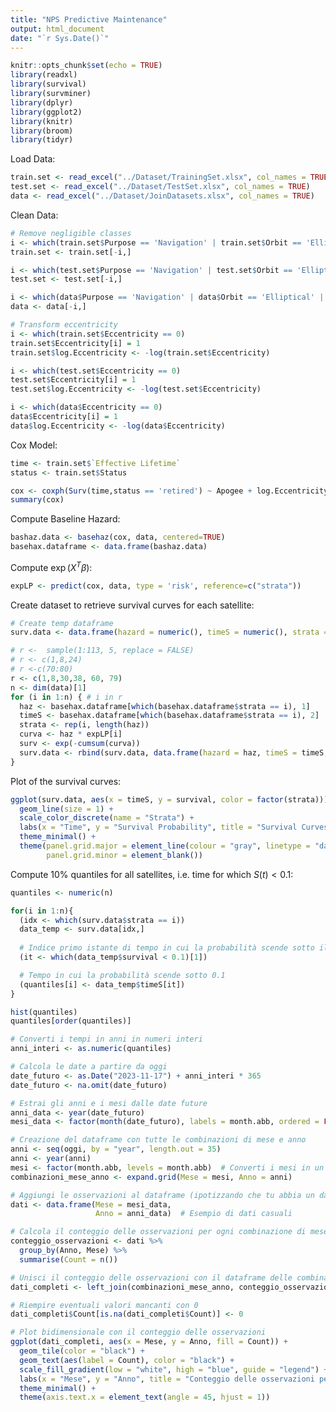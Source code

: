 ---
title: "NPS Predictive Maintenance"
output: html_document
date: "`r Sys.Date()`"
---

```{r setup, include=FALSE}
knitr::opts_chunk$set(echo = TRUE)
library(readxl)
library(survival)
library(survminer)
library(dplyr)
library(ggplot2)
library(knitr)
library(broom)
library(tidyr)
```

Load Data:
```{r}
train.set <- read_excel("../Dataset/TrainingSet.xlsx", col_names = TRUE)
test.set <- read_excel("../Dataset/TestSet.xlsx", col_names = TRUE)
data <- read_excel("../Dataset/JoinDatasets.xlsx", col_names = TRUE)
```

Clean Data:
```{r}
# Remove negligible classes
i <- which(train.set$Purpose == 'Navigation' | train.set$Orbit == 'Elliptical' | train.set$Continent == 'Africa' | train.set$Continent == 'Multinational' | train.set$Continent == 'Oceania' )
train.set <- train.set[-i,]

i <- which(test.set$Purpose == 'Navigation' | test.set$Orbit == 'Elliptical' | test.set$Continent == 'Africa' | test.set$Continent == 'Multinational' | test.set$Continent == 'Oceania' )
test.set <- test.set[-i,]

i <- which(data$Purpose == 'Navigation' | data$Orbit == 'Elliptical' | data$Continent == 'Africa' | data$Continent == 'Multinational' | data$Continent == 'Oceania' )
data <- data[-i,]

# Transform eccentricity
i <- which(train.set$Eccentricity == 0)
train.set$Eccentricity[i] = 1
train.set$log.Eccentricity <- -log(train.set$Eccentricity)

i <- which(test.set$Eccentricity == 0)
test.set$Eccentricity[i] = 1
test.set$log.Eccentricity <- -log(test.set$Eccentricity)

i <- which(data$Eccentricity == 0)
data$Eccentricity[i] = 1
data$log.Eccentricity <- -log(data$Eccentricity)
```

Cox Model:
```{r}
time <- train.set$`Effective Lifetime`
status <- train.set$Status

cox <- coxph(Surv(time,status == 'retired') ~ Apogee + log.Eccentricity + Mass + Users + strata(Purpose) + Continent + strata(Orbit), data = train.set)
summary(cox)
```

Compute Baseline Hazard:
```{r}
bashaz.data <- basehaz(cox, data, centered=TRUE)
basehax.dataframe <- data.frame(bashaz.data)
```

Compute $\exp(X^T \beta)$:
```{r}
expLP <- predict(cox, data, type = 'risk', reference=c("strata"))
```

Create dataset to retrieve survival curves for each satellite:
```{r}
# Create temp dataframe
surv.data <- data.frame(hazard = numeric(), timeS = numeric(), strata = numeric(), survival = numeric())

# r <-  sample(1:113, 5, replace = FALSE)
# r <- c(1,8,24)
# r <-c(70:80)
r <- c(1,8,30,38, 60, 79)
n <- dim(data)[1]
for (i in 1:n) { # i in r
  haz <- basehax.dataframe[which(basehax.dataframe$strata == i), 1]
  timeS <- basehax.dataframe[which(basehax.dataframe$strata == i), 2]
  strata <- rep(i, length(haz))
  curva <- haz * expLP[i]
  surv <- exp(-cumsum(curva))
  surv.data <- rbind(surv.data, data.frame(hazard = haz, timeS = timeS, strata = strata, survival =  surv))
}
```

Plot of the survival curves:
```{r}
ggplot(surv.data, aes(x = timeS, y = survival, color = factor(strata))) +
  geom_line(size = 1) +
  scale_color_discrete(name = "Strata") +
  labs(x = "Time", y = "Survival Probability", title = "Survival Curves") +
  theme_minimal() +
  theme(panel.grid.major = element_line(colour = "gray", linetype = "dashed"),
        panel.grid.minor = element_blank())
```

Compute 10% quantiles for all satellites, i.e. time for which $S(t)<0.1$:
```{r}
quantiles <- numeric(n)

for(i in 1:n){
  (idx <- which(surv.data$strata == i))
  data_temp <- surv.data[idx,]
  
  # Indice primo istante di tempo in cui la probabilità scende sotto il 10%
  (it <- which(data_temp$survival < 0.1)[1])

  # Tempo in cui la probabilità scende sotto 0.1
  (quantiles[i] <- data_temp$timeS[it])
}

hist(quantiles)
quantiles[order(quantiles)]
```



```{r}
# Converti i tempi in anni in numeri interi
anni_interi <- as.numeric(quantiles)

# Calcola le date a partire da oggi
date_futuro <- as.Date("2023-11-17") + anni_interi * 365 
date_futuro <- na.omit(date_futuro)

# Estrai gli anni e i mesi dalle date future
anni_data <- year(date_futuro)
mesi_data <- factor(month(date_futuro), labels = month.abb, ordered = FALSE)

# Creazione del dataframe con tutte le combinazioni di mese e anno
anni <- seq(oggi, by = "year", length.out = 35)
anni <- year(anni)
mesi <- factor(month.abb, levels = month.abb)  # Converti i mesi in un fattore ordinato
combinazioni_mese_anno <- expand.grid(Mese = mesi, Anno = anni)

# Aggiungi le osservazioni al dataframe (ipotizzando che tu abbia un dataframe di dati chiamato "dati")
dati <- data.frame(Mese = mesi_data,
                   Anno = anni_data)  # Esempio di dati casuali

# Calcola il conteggio delle osservazioni per ogni combinazione di mese e anno
conteggio_osservazioni <- dati %>%
  group_by(Anno, Mese) %>%
  summarise(Count = n())

# Unisci il conteggio delle osservazioni con il dataframe delle combinazioni di mese e anno
dati_completi <- left_join(combinazioni_mese_anno, conteggio_osservazioni, by = c("Anno", "Mese"))

# Riempire eventuali valori mancanti con 0
dati_completi$Count[is.na(dati_completi$Count)] <- 0

# Plot bidimensionale con il conteggio delle osservazioni
ggplot(dati_completi, aes(x = Mese, y = Anno, fill = Count)) +
  geom_tile(color = "black") +
  geom_text(aes(label = Count), color = "black") +
  scale_fill_gradient(low = "white", high = "blue", guide = "legend") +
  labs(x = "Mese", y = "Anno", title = "Conteggio delle osservazioni per mese e anno") +
  theme_minimal() +
  theme(axis.text.x = element_text(angle = 45, hjust = 1))
```